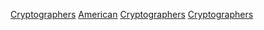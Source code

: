 [[Category:各职业美国人|Cryptographers]]
[[Category:各國密碼學家|American]]
[[Category:美国数学家|Cryptographers]]
[[Category:美國科學家|Cryptographers]]